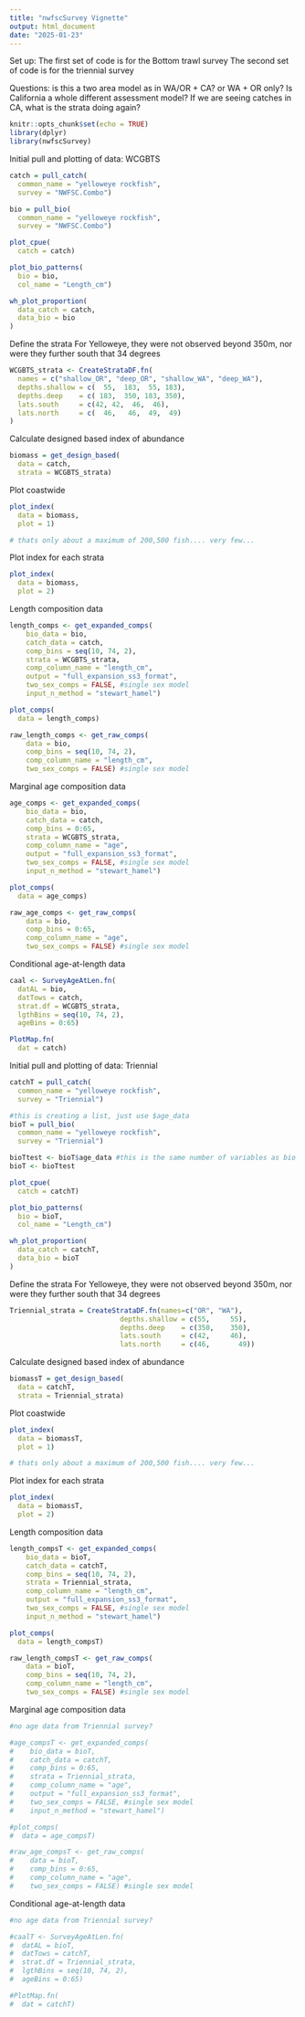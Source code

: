 ```yaml
---
title: "nwfscSurvey Vignette"
output: html_document
date: "2025-01-23"
---
```

Set up: The first set of code is for the Bottom trawl survey
        The second set of code is for the triennial survey

Questions: is this a two area model as in WA/OR + CA? or WA + OR only? Is California a whole different assessment model?
If we are seeing catches in CA, what is the strata doing again?

```r
knitr::opts_chunk$set(echo = TRUE)
library(dplyr)
library(nwfscSurvey)
```

Initial pull and plotting of data: WCGBTS

```r
catch = pull_catch(
  common_name = "yelloweye rockfish", 
  survey = "NWFSC.Combo")

bio = pull_bio(
  common_name = "yelloweye rockfish", 
  survey = "NWFSC.Combo")

plot_cpue(
  catch = catch)

plot_bio_patterns(
  bio = bio, 
  col_name = "Length_cm")

wh_plot_proportion(
  data_catch = catch,
  data_bio = bio
)

```

Define the strata
For Yelloweye, they were not observed beyond 350m, nor were they further south that 34 degrees
```r
WCGBTS_strata <- CreateStrataDF.fn(
  names = c("shallow_OR", "deep_OR", "shallow_WA", "deep_WA"), 
  depths.shallow = c(  55,  183,  55, 183),
  depths.deep    = c( 183,  350, 183, 350),
  lats.south     = c(42, 42,  46,  46),
  lats.north     = c(  46,   46,  49,  49)
)

```

Calculate designed based index of abundance
```r
biomass = get_design_based(
  data = catch,  
  strata = WCGBTS_strata)

```

Plot coastwide

```r
plot_index(
  data = biomass,
  plot = 1)

# thats only about a maximum of 200,500 fish.... very few...
```

Plot index for each strata
```r
plot_index(
  data = biomass,
  plot = 2)

```

Length composition data

```r
length_comps <- get_expanded_comps(
    bio_data = bio,
    catch_data = catch,
    comp_bins = seq(10, 74, 2),
    strata = WCGBTS_strata,
    comp_column_name = "length_cm",
    output = "full_expansion_ss3_format",
    two_sex_comps = FALSE, #single sex model
    input_n_method = "stewart_hamel")

plot_comps(
  data = length_comps)

raw_length_comps <- get_raw_comps(
    data = bio,
    comp_bins = seq(10, 74, 2),
    comp_column_name = "length_cm",
    two_sex_comps = FALSE) #single sex model

```
Marginal age composition data
```r
age_comps <- get_expanded_comps(
    bio_data = bio,
    catch_data = catch,
    comp_bins = 0:65,
    strata = WCGBTS_strata,
    comp_column_name = "age",
    output = "full_expansion_ss3_format",
    two_sex_comps = FALSE, #single sex model
    input_n_method = "stewart_hamel")

plot_comps(
  data = age_comps)

raw_age_comps <- get_raw_comps(
    data = bio,
    comp_bins = 0:65,
    comp_column_name = "age",
    two_sex_comps = FALSE) #single sex model
```
Conditional age-at-length data
```r
caal <- SurveyAgeAtLen.fn(
  datAL = bio, 
  datTows = catch,
  strat.df = WCGBTS_strata,
  lgthBins = seq(10, 74, 2), 
  ageBins = 0:65)

PlotMap.fn(
  dat = catch)
```


Initial pull and plotting of data: Triennial

```r
catchT = pull_catch(
  common_name = "yelloweye rockfish", 
  survey = "Triennial")

#this is creating a list, just use $age_data
bioT = pull_bio(
  common_name = "yelloweye rockfish", 
  survey = "Triennial")

bioTtest <- bioT$age_data #this is the same number of variables as bio from the WCGBTS
bioT <- bioTtest

plot_cpue(
  catch = catchT)

plot_bio_patterns(
  bio = bioT, 
  col_name = "Length_cm")

wh_plot_proportion(
  data_catch = catchT,
  data_bio = bioT
)

```

Define the strata
For Yelloweye, they were not observed beyond 350m, nor were they further south that 34 degrees
```r
Triennial_strata = CreateStrataDF.fn(names=c("OR", "WA"), 
                           depths.shallow = c(55,     55),
                           depths.deep    = c(350,    350),
                           lats.south     = c(42,     46),
                           lats.north     = c(46,   	49))


```

Calculate designed based index of abundance
```r
biomassT = get_design_based(
  data = catchT,  
  strata = Triennial_strata)

```

Plot coastwide

```r
plot_index(
  data = biomassT,
  plot = 1)

# thats only about a maximum of 200,500 fish.... very few...
```

Plot index for each strata
```r
plot_index(
  data = biomassT,
  plot = 2)

```

Length composition data

```r
length_compsT <- get_expanded_comps(
    bio_data = bioT,
    catch_data = catchT,
    comp_bins = seq(10, 74, 2),
    strata = Triennial_strata,
    comp_column_name = "length_cm",
    output = "full_expansion_ss3_format",
    two_sex_comps = FALSE, #single sex model
    input_n_method = "stewart_hamel")

plot_comps(
  data = length_compsT)

raw_length_compsT <- get_raw_comps(
    data = bioT,
    comp_bins = seq(10, 74, 2),
    comp_column_name = "length_cm",
    two_sex_comps = FALSE) #single sex model

```

Marginal age composition data
```r
#no age data from Triennial survey?

#age_compsT <- get_expanded_comps(
#    bio_data = bioT,
#    catch_data = catchT,
#    comp_bins = 0:65,
#    strata = Triennial_strata,
#    comp_column_name = "age",
#    output = "full_expansion_ss3_format",
#    two_sex_comps = FALSE, #single sex model
#    input_n_method = "stewart_hamel")

#plot_comps(
#  data = age_compsT)

#raw_age_compsT <- get_raw_comps(
#    data = bioT,
#    comp_bins = 0:65,
#    comp_column_name = "age",
#    two_sex_comps = FALSE) #single sex model
```

Conditional age-at-length data
```r

#no age data from Triennial survey?

#caalT <- SurveyAgeAtLen.fn(
#  datAL = bioT, 
#  datTows = catchT,
#  strat.df = Triennial_strata,
#  lgthBins = seq(10, 74, 2), 
#  ageBins = 0:65)

#PlotMap.fn(
#  dat = catchT)
```
